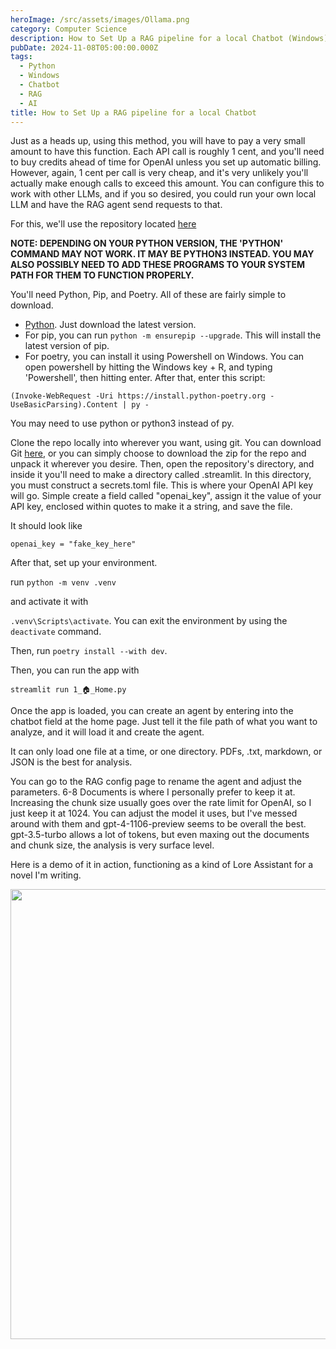```yaml
---
heroImage: /src/assets/images/Ollama.png
category: Computer Science
description: How to Set Up a RAG pipeline for a local Chatbot (Windows)
pubDate: 2024-11-08T05:00:00.000Z
tags:
  - Python
  - Windows
  - Chatbot
  - RAG
  - AI
title: How to Set Up a RAG pipeline for a local Chatbot
---
```


Just as a heads up, using this method, you will have to pay a very small amount to have this function. Each API call is roughly 1 cent, and you'll need to buy credits ahead of time for OpenAI unless you set up automatic billing. However, again, 1 cent per call is very cheap, and it's very unlikely you'll actually make enough calls to exceed this amount. You can configure this to work with other LLMs, and if you so desired, you could run your own local LLM and have the RAG agent send requests to that.

For this, we'll use the repository located <a href="https://github.com/run-llama/rags">here</a>

**NOTE: DEPENDING ON YOUR PYTHON VERSION, THE 'PYTHON' COMMAND MAY NOT WORK. IT MAY BE PYTHON3 INSTEAD. YOU MAY ALSO POSSIBLY NEED TO ADD THESE PROGRAMS TO YOUR SYSTEM PATH FOR THEM TO FUNCTION PROPERLY.**

You'll need Python, Pip, and Poetry. All of these are fairly simple to download.

- <a href='[https://www.python.org/downloads/](https://www.python.org/downloads/)'>Python</a>. Just
  download the latest version.
- For pip, you can run `python -m ensurepip --upgrade`. This will install the latest version of pip.
- For poetry, you can install it using Powershell on Windows. You can open powershell by hitting the Windows key + R, and typing 'Powershell', then hitting enter. After that, enter this script:

```
(Invoke-WebRequest -Uri https://install.python-poetry.org -UseBasicParsing).Content | py -
```

You may need to use python or python3 instead of py.

Clone the repo locally into wherever you want, using git. You can download Git <a href='https://git-scm.com/downloads/win'>here</a>, or you can simply choose to download the zip for the repo and unpack it wherever you desire. Then, open the repository's directory, and inside it you'll need to make a directory called .streamlit. In this directory, you must construct a secrets.toml file. This is where your OpenAI API key will go. Simple create a field called "openai_key", assign it the value of your API key, enclosed within quotes to make it a string, and save the file.

It should look like

`openai_key = "fake_key_here"`

After that, set up your environment.

run `python -m venv .venv`

and activate it with

`.venv\Scripts\activate`. You can exit the environment by using the `deactivate` command.

Then, run `poetry install --with dev`.

Then, you can run the app with

```
streamlit run 1_🏠_Home.py
```

Once the app is loaded, you can create an agent by entering into the chatbot field at the home page. Just tell it the file path of what you want to analyze, and it will load it and create the agent.

It can only load one file at a time, or one directory. PDFs, .txt, markdown, or JSON is the best for analysis.

You can go to the RAG config page to rename the agent and adjust the parameters. 6-8 Documents is where I personally prefer to keep it at. Increasing the chunk size usually goes over the rate limit for OpenAI, so I just keep it at 1024. You can adjust the model it uses, but I've messed around with them and gpt-4-1106-preview seems to be overall the best. gpt-3.5-turbo allows a lot of tokens, but even maxing out the documents and chunk size, the analysis is very surface level.

Here is a demo of it in action, functioning as a kind of Lore Assistant for a novel I'm writing.

<img
	src='https://cdn.shawnzhome.com/shawnzhome/videos/Write-ups/AI/rag_demo.webp'
	loading='lazy'
	width='720'
	height='720'
/>
